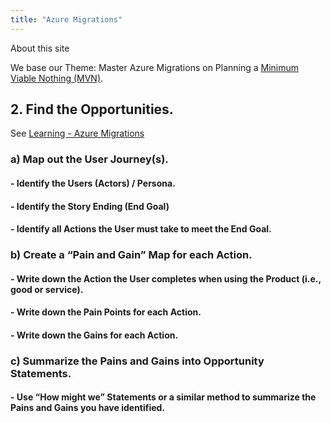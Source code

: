 ```yaml
---
title: "Azure Migrations"
---
```


About this site

We base our Theme: Master Azure Migrations on Planning a [Minimum Viable Nothing (MVN)](https://github.com/vanHeemstraSystems/minimum-viable-nothing).

## 2. Find the **Opportunities**.

See [Learning - Azure Migrations](https://vanheemstrasystems.github.io/learning-azure-migrations/)

### a) Map out the **User Journey(s)**.

#### - Identify the **Users** (Actors) / Persona.

#### - Identify the Story Ending (**End Goal**)

#### - Identify all **Actions** the User must take to meet the End Goal.

### b) Create a "**Pain and Gain**" Map for each Action.

#### - Write down the **Action** the User completes when using the Product (i.e., good or service).

#### - Write down the **Pain Points** for each Action.

#### - Write down the **Gains** for each Action.

### c) Summarize the Pains and Gains into **Opportunity Statements**.

#### - Use "**How might we**" Statements or a similar method to summarize the Pains and Gains you have identified. 
